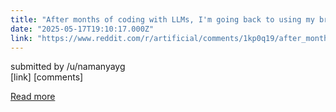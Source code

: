 ```yaml
---
title: "After months of coding with LLMs, I'm going back to using my brain"
date: "2025-05-17T19:10:17.000Z"
link: "https://www.reddit.com/r/artificial/comments/1kp0q19/after_months_of_coding_with_llms_im_going_back_to/"
---
```


submitted by    /u/namanyayg  
 [link]   [comments]

[Read more](https://www.reddit.com/r/artificial/comments/1kp0q19/after_months_of_coding_with_llms_im_going_back_to/)
